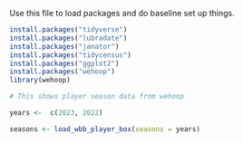 Use this file to load packages and do baseline set up things.

```r
install.packages("tidyverse")
install.packages("lubradate")
install.packages("janator")
install.packages("tidycensus")
install.packages("ggplot2")
install.packages("wehoop")
library(wehoop)
```

```r
# This shows player season data from wehoop

years <-  c(2023, 2022)

seasons <- load_wbb_player_box(seasons = years)

```

